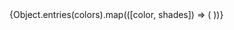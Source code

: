  
<Meta title="Design system/Colors/Docs" />
 
<ColorPalette>
  {Object.entries(colors).map(([color, shades]) => (
    <ColorItem
      title={color}
      subtitle={`theme.colors.${color}`}
      colors={shades}
    />
  ))}
</ColorPalette>
